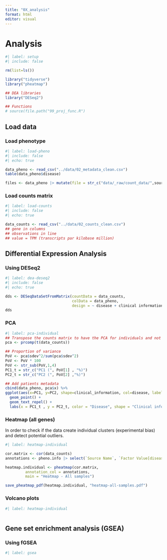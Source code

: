 ```yaml
---
title: "0X_analysis"
format: html
editor: visual
---
```


# Analysis

```r
#| label: setup
#| include: false

rm(list=ls())

library("tidyverse")
library("pheatmap")

## DEA libraries
library("DESeq2")

## Functions
# source(file.path("99_proj_func.R")
```

## Load data

### Load phenotype

```r
#| label: load-pheno
#| include: false
#| echo: true

data_pheno <- read_csv("../data/02_metadata_clean.csv")
table(data_pheno$disease)

files <- data_pheno |> mutate(file = str_c("data/_raw/count_data/",source_name, "_quant.sf"))
```

### Load counts matrix

```r
#| label: load-counts
#| include: false
#| echo: true

data_counts <- read_csv("../data/02_counts_clean.csv")
## gene in columns
## observations in line
## value = TPM (transcripts par kilobase million)
```

## 

## Differential Expression Analysis

### Using DESeq2

```r
#| label: dea-deseq2
#| include: false
#| echo: true

dds <- DESeqDataSetFromMatrix(countData = data_counts,
                              colData = data_pheno,
                              design = ~ disease + clinical information)
dds
```

### PCA

```r
#| label: pca-individual
## Transpose the counts matrix to have the PCA for individuals and not gene expression
pca <- prcomp(t(data_counts))

## Proportion of variance
PoV <- pca$sdev^2/sum(pca$sdev^2)
PoV <- PoV * 100
PoV <- str_sub(PoV,1,4)
PC1_t = str_c("PC1 (", PoV[1] , "%)")
PC2_t = str_c("PC2 (", PoV[2] ,"%)")

## Add patients metadata
cbind(data_pheno, pca$x) %>% 
ggplot(aes(x=PC1, y=PC2, shape=clinical_information, col=disease, label=source_name)) + 
  geom_point() + 
  geom_text_repel() +
  labs(x = PC1_t , y = PC2_t, color = "Disease", shape = "Clinical information") 
```

### Heatmap (all genes)

In order to check if the data create individual clusters (experimental bias) and detect potential outliers.

```r
#| label: heatmap-individual

cor.matrix <- cor(data_counts)
annotations <- pheno.info |> select(`Source Name`, `Factor Value[disease]`, `Factor Value[clinical information]`)

heatmap.individual <- pheatmap(cor.matrix, 
         annotation_col = annotations,
         main = "Heatmap - All samples")

save_pheatmap_pdf(heatmap.individual, "heatmap-all-samples.pdf")

```

### Volcano plots

```r
#| label: heatmap-individual



```

## Gene set enrichment analysis (GSEA)

### Using fGSEA

```r
#| label: gsea
```
